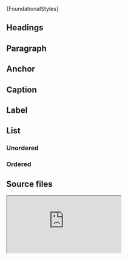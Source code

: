 
<Meta of={FoundationStories} />

<Markdown>{FoundationalStyles}</Markdown>

## Headings

<Canvas of={FoundationStories.Headings} >
  <Story of={FoundationStories.Headings} />
</Canvas>

## Paragraph

<Canvas of={FoundationStories.Paragraph} >
  <Story of={FoundationStories.Paragraph} />
</Canvas>

## Anchor

<Canvas of={FoundationStories.Anchor} >
  <Story of={FoundationStories.Anchor} />
</Canvas>

## Caption

<Canvas of={FoundationStories.Caption} >
  <Story of={FoundationStories.Caption} />
</Canvas>

## Label

<Canvas of={FoundationStories.Label} >
  <Story of={FoundationStories.Label} />
</Canvas>

## List

### Unordered 

<Canvas of={FoundationStories.ULists} >
  <Story of={FoundationStories.ULists} />
</Canvas>

### Ordered 

<Canvas of={FoundationStories.OLists} >
  <Story of={FoundationStories.OLists} />
</Canvas>

## Source files

<iframe
  src='https://gist.github.com/clukhei/a31bfc0ea0c2b87d950b125f92835a76.pibb'
  style={{width: "100%",  height: "1000px", border: 0}}
>
</iframe>